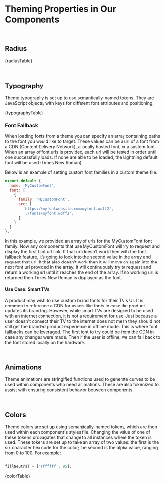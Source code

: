 ﻿<!--
  Copyright 2023 Comcast Cable Communications Management, LLC

  Licensed under the Apache License, Version 2.0 (the "License");
  you may not use this file except in compliance with the License.
  You may obtain a copy of the License at

  http://www.apache.org/licenses/LICENSE-2.0

  Unless required by applicable law or agreed to in writing, software
  distributed under the License is distributed on an "AS IS" BASIS,
  WITHOUT WARRANTIES OR CONDITIONS OF ANY KIND, either express or implied.
  See the License for the specific language governing permissions and
  limitations under the License.

  SPDX-License-Identifier: Apache-2.0
-->


<Meta title="Docs / Theming/ Theme Properties" />

# Theming Properties in Our Components

<br />

## Radius

<Description>{radiusTable}</Description>

<br />

## Typography

Theme typography is set up to use semantically-named tokens. They are JavaScript objects, with keys for different font attributes and positioning.

<Description>{typographyTable}</Description>

### Font Fallback

When loading fonts from a theme you can specify an array containing paths to the font you would like to target. These values can be a url of a font from a CDN (Content Delivery Network), a locally hosted font, or a system font.
When an array of font urls is provided, each url will be tested in order until one successfully loads. If none are able to be loaded, the Lightning default font will be used (Times New Roman).

Below is an example of setting custom font families in a custom theme file.

```js
export default {
  name: 'MyCustomFont',
  font: [
    {
      family: 'MyCustomFont',
      src: [
        'https://myfontwebsite.com/myfont.woff2',
        './fonts/myfont.woff2',
      ]
    }
  ]
};
```

In this example, we provided an array of urls for the MyCustomFont font family.
Now any components that use MyCustomFont will try to request and display the first font url link.
If that url doesn’t work then with the font fallback feature, it’s going to look into the second value in the array and request that url. If that also doesn’t work then it will move on again into the next font url provided in the array. It will continuously try to request and return a working url until it reaches the end of the array.
If no working url is returned then Times New Roman is displayed as the font.

#### Use Case: Smart TVs

A product may wish to use custom brand fonts for their TV's UI. It is common to reference a CDN for assets like fonts in case the product updates its branding. However, while smart TVs are designed to be used with an internet connection, it is not a requirement for use. Just because a user doesn't connect their TV to the internet does not mean they should not still get the branded product experience in offline mode. This is where font fallbacks can be leveraged. The first font to try could be from the CDN in case any changes were made. Then if the user is offline, we can fall back to the font stored locally on the hardware.

<br />

## Animations

Theme animations are stringified functions used to generate curves to be used within components who need animations. These are also tokenized to assist with ensuring consistent behavior between components.

<br />

## Colors

Theme colors are set up using semantically-named tokens, which are then used within each component's styles file. Changing the value of one of these tokens propagates that change to all instances where the token is used.
These tokens are set up to take an array of two values: the first is the six character hex code for the color; the second is the alpha value, ranging from 0 to 100. For example:

```js

fillNeutral = ['#ffffff', 95];
```
<Description>{colorTable}</Description>

<br />

